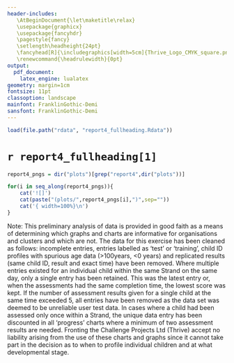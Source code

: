 ```yaml
---
header-includes: 
   \AtBeginDocument{\let\maketitle\relax}
   \usepackage{graphicx}
   \usepackage{fancyhdr}
   \pagestyle{fancy}
   \setlength\headheight{24pt}
   \fancyhead[R]{\includegraphics[width=5cm]{Thrive_Logo_CMYK_square.png}}
   \renewcommand{\headrulewidth}{0pt}
output:
  pdf_document:
    latex_engine: lualatex
geometry: margin=1cm
fontsize: 11pt
classoption: landscape
mainfont: FranklinGothic-Demi
sansfont: FranklinGothic-Demi
---
```


```r
load(file.path("rdata", "report4_fullheading.Rdata"))
```

# `r report4_fullheading[1]`\

```r
report4_pngs = dir("plots")[grep("report4",dir("plots"))]
```

```r
for(i in seq_along(report4_pngs)){
    cat('![]')
    cat(paste("(plots/",report4_pngs[i],")",sep=""))
    cat('{ width=100%}\n')
}
```
\newpage
Note: This preliminary analysis of data is provided in good faith as a means of determining which graphs and charts are informative for organisations and clusters and which are not. The data for this exercise has been cleaned as follows: incomplete entries, entries labelled as 'test' or 'training', child ID profiles with spurious age data (>100years, <0 years) and replicated results (same child ID, result and exact time) have been removed. Where multiple entries existed for an individual child within the same Strand on the same day, only a single entry has been retained. This was the latest entry or, when the assessments had the same completion time, the lowest score was kept. If the number of assessment results given for a single child at the same time exceeded 5, all entries have been removed as the data set was deemed to be unreliable user test data. In cases where a child had been assessed only once within a Strand, the unique data entry has been discounted in all 'progress' charts where a minimum of two assessment results are needed. Fronting the Challenge Projects Ltd (Thrive) accept no liability arising from the use of these charts and graphs since it cannot take part in the decision as to when to profile individual children and at what developmental stage.

